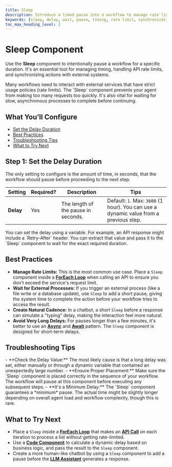 ```yaml
---
title: Sleep
description: Introduce a timed pause into a workflow to manage rate limits, wait for external processes, or control timing.
keywords: [sleep, delay, wait, pause, timing, rate limit, synchronization, throttle]
toc_max_heading_level: 2
---
```


# Sleep Component

Use the **Sleep** component to intentionally pause a workflow for a specific duration. It's an essential tool for managing timing, handling API rate limits, and synchronizing actions with external systems.

<InfoCallout title="Why this matters">
Many workflows need to interact with external services that have strict usage policies (rate limits). The `Sleep` component prevents your agent from making too many requests too quickly. It's also vital for waiting for slow, asynchronous processes to complete before continuing.
</InfoCallout>

<Spacer size="md" />

## What You’ll Configure

- [Set the Delay Duration](#step-1-set-the-delay-duration)
- [Best Practices](#best-practices)
- [Troubleshooting Tips](#troubleshooting-tips)
- [What to Try Next](#what-to-try-next)

<Spacer size="md" />

## Step 1: Set the Delay Duration

The only setting to configure is the amount of time, in seconds, that the workflow should pause before proceeding to the next step.

| Setting | Required?                   | Description                                                              | Tips                                                                     |
|---------|-----------------------------|--------------------------------------------------------------------------|--------------------------------------------------------------------------|
| **Delay** | <Badge type="required">Yes</Badge> | The length of the pause in seconds.                                      | Default: `1`. Max: `3600` (1 hour). You can use a dynamic value from a previous step. |

<TipCallout title="Dynamic Delays">
You can set the delay using a variable. For example, an API response might include a `Retry-After` header. You can extract that value and pass it to the `Sleep` component to wait for the exact required duration.
</TipCallout>

<Arcade src="https://demo.arcade.software/T5ojKEEAC1y7ciCqaPRg?embed&embed_mobile=tab&embed_desktop=inline&show_copy_link=true" title="Sleep | SmythOS" />

<Spacer size="md" />

## Best Practices

- **Manage Rate Limits:** This is the most common use case. Place a `Sleep` component inside a **[ForEach Loop](/docs/agent-studio/components/advanced/for-each)** when calling an API to ensure you don't exceed the service's request limit.
- **Wait for External Processes:** If you trigger an external process (like a file write or a database update), use `Sleep` to add a short pause, giving the system time to complete the action before your workflow tries to access the result.
- **Create Natural Cadence:** In a chatbot, a short `Sleep` before a response can simulate a "typing" delay, making the interaction feel more natural.
- **Avoid Very Long Delays:** For pauses longer than a few minutes, it's better to use an **[Async](/docs/agent-studio/components/advanced/async)** and **[Await](/docs/agent-studio/components/advanced/await)** pattern. The `Sleep` component is designed for short-term delays.

<Spacer size="md" />

## Troubleshooting Tips

<InfoCallout title="If your workflow seems stuck or delayed...">
- **Check the Delay Value:** The most likely cause is that a long delay was set, either manually or through a dynamic variable that contained an unexpectedly large number.
- **Ensure Proper Placement:** Make sure the `Sleep` component is placed correctly in the sequence of your workflow. The workflow will pause at this component before executing any subsequent steps.
- **It's a Minimum Delay:** The `Sleep` component guarantees a *minimum* pause. The actual time might be slightly longer depending on overall agent load and workflow complexity, though this is rare.
</InfoCallout>

<Spacer size="md" />

## What to Try Next

- Place a `Sleep` inside a **[ForEach Loop](/docs/agent-studio/components/advanced/for-each)** that makes an **[API Call](/docs/agent-studio/components/advanced/api-call)** on each iteration to process a list without getting rate-limited.
- Use a **[Code Component](/docs/agent-studio/components/advanced/code)** to calculate a dynamic delay based on business logic, and pass the result to the `Sleep` component.
- Create a more human-like chatbot by using a `Sleep` component to add a pause before the **[LLM Assistant](/docs/agent-studio/components/advanced/llm-assistant)** generates a response.
